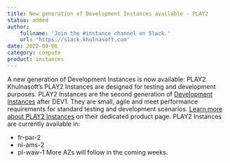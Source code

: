 ```yaml
---
title: New generation of Development Instances available - PLAY2
status: added
author:
    fullname: 'Join the #instance channel on Slack.'
    url: 'https://slack.khulnasoft.com'
date: 2022-09-06
category: compute
product: instances
---
```


A new generation of Development Instances is now available: PLAY2.
Khulnasoft’s PLAY2 Instances are designed for testing and development purposes. PLAY2 Instances are the second generation of [Development Instances](/compute/instances/concepts/#development-instance) after DEV1. They are small, agile and meet performance requirements for standard testing and development scenarios. [Learn more about PLAY2 Instances](https://www.khulnasoft.com/en/cost-optimized-instances/) on their dedicated product page.
PLAY2 Instances are currently available in:
- fr-par-2
- nl-ams-2
- pl-waw-1
More AZs will follow in the coming weeks.
